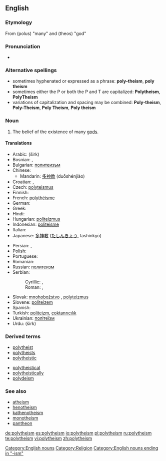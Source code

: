 {{wikipedia|Polytheism}}
{{wikiquote}}

==English==
===Etymology===
From {{AGr.}} '''{{polytonic|[[πολύς]]}}''' (polus) "many" and '''{{polytonic|[[θεός]]}}''' (theos) "god"

===Pronunciation===
* {{IPA|/pɒli'θi'ĭz'əm}}

===Alternative spellings===
*sometimes hyphenated or expressed as a phrase: '''poly-theism''', '''poly theism'''
*sometimes either the P or both the P and T are capitalized: '''Polytheism''', '''PolyTheism'''
*variations of capitalization and spacing may be combined: '''Poly-theism''', '''Poly-Theism''', '''Poly Theism''', '''Poly theism'''

===Noun===
{{en-noun}}

# The belief of the existence of many [[god]]s.

====Translations====
{{trans-top}}
* Arabic: {{Arab|[[شرك|شِرْك]]}} (širk)
* Bosnian: {{t-|bs|politeizam|m}}, {{t|bs|mnogoboštvo|n}}
* Bulgarian: [[политеизъм]] {{m}}
* Chinese:
** Mandarin: [[多神教]] (duōshénjiào)
* Croatian: {{t-|hr|politeizam|m}}, {{t|hr|mnogoboštvo|n}}
* Czech: [[polyteismus]] {{m}}
* Finnish: {{t-|fi|polyteismi}}
* French: [[polythéisme]] {{m}}
* German: {{t+|de|Polytheismus|m}}
* Greek: {{t+|el|πολυθεϊσμός|m|sc=Grek}}
* Hindi: {{t+|hi|बहुदेववाद|sc=Deva|xs=Hindi}}
* Hungarian: [[politeizmus]]
* Indonesian: [[politeisme]]
* Italian: {{t+|it|politeismo}}
* Japanese: [[多神教]] ([[たしんきょう]], tashinkyō)
{{trans-mid}}
* Persian: {{fa-Arab|[[چندخدایی]]}}, {{fa-Arab|[[شرک]]}}
* Polish: {{t-|pl|politeizm|m}}
* Portuguese: {{t+|pt|politeísmo|m}}
* Romanian: {{t-|ro|politeism}}
* Russian: [[политеизм]] {{IPAchar|(polytɛízm)}} {{m}}
* Serbian:
*: Cyrillic: {{t-|sr|политеизам|m|sc=Cyrl}}, {{t|sr|многобоштво|n|sc=Cyrl}}
*: Roman: {{t-|sr|politeizam|m}}, {{t|sr|mnogoboštvo|n}}
* Slovak: [[mnohobožstvo]] {{n}}, [[polyteizmus]] {{m}}
* Slovene: [[politeizem]] {{m}}
* Spanish: {{t+|es|politeísmo|m}}
* Turkish: [[politeizm]], [[çoktanrıcılık]]
* Ukrainian: [[політеїзм]] {{m}}
* Urdu: {{ur-Arab|[[شرک]]}} (širk)
{{trans-bottom}}

===Derived terms===
{{top2}}
* [[polytheist]]
* [[polytheists]]
* [[polytheistic]]
{{mid2}}
* [[polytheistical]]
* [[polytheistically]]
* [[polydeism]]
{{bottom}}

===See also===
* [[atheism]]
* [[henotheism]]
* [[kathenotheism]]
* [[monotheism]]
* [[pantheon]]

[[Category:English nouns]]
[[Category:Religion]]
[[Category:English nouns ending in "-ism"]]

[[de:polytheism]]
[[es:polytheism]]
[[io:polytheism]]
[[pl:polytheism]]
[[ru:polytheism]]
[[te:polytheism]]
[[vi:polytheism]]
[[zh:polytheism]]